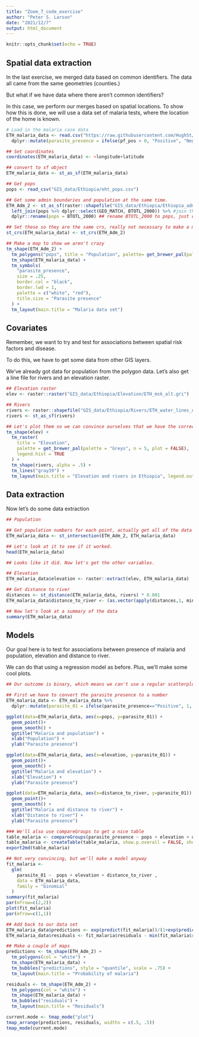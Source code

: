 ```yaml
---
title: "Zoom_7_code_exercise"
author: "Peter S. Larson"
date: "2021/12/7"
output: html_document
---
```

  
```r
knitr::opts_chunk$set(echo = TRUE)
```

## Spatial data extraction

In the last exercise, we merged data based on common identifiers. The data all came from the same geometries (counties.)

But what if we have data where there aren't common identifiers? 

In this case, we perform our merges based on spatial locations. To show how this is done, we will use a data set of malaria tests, where the location of the home is known. 

```r
# Load in the malaria case data
ETH_malaria_data <- read.csv("https://raw.githubusercontent.com/HughSt/HughSt.github.io/master/course_materials/week1/Lab_files/Data/mal_data_eth_2009_no_dups.csv", header=T) %>% # Case data
  dplyr::mutate(parasite_presence = ifelse(pf_pos > 0, "Positive", "Negative")) ## Create a binary outcome.

## Set coordinates 
coordinates(ETH_malaria_data) <- ~longitude+latitude

## convert to sf object
ETH_malaria_data <- st_as_sf(ETH_malaria_data)

## Get pops
pops <- read_csv("GIS_data/Ethiopia/eht_pops.csv")

## Get some admin boundaries and population at the same time. 
ETH_Adm_2 <- st_as_sf(raster::shapefile("GIS_data/Ethiopia/Ethiopia_adm2_uscb_2020.shp")) %>% # get admin boundaries and make it an sf object at the same time
  left_join(pops %>% dplyr::select(GEO_MATCH, BTOTL_2000)) %>% #join the population data to this using GEO_MATCH as a common identifier
  dplyr::rename(pops = BTOTL_2000) ## rename BTOTL_2000 to pops, just ot make it easier for us to use

## Set these so they are the same crs, really not necessary to make a map, but necessary for the data extraction step.
st_crs(ETH_malaria_data) <- st_crs(ETH_Adm_2)

## Make a map to show we aren't crazy
tm_shape(ETH_Adm_2) +
  tm_polygons("pops", title = "Population", palette= get_brewer_pal(palette="Greys", n=5, plot=FALSE), alpha=.5) +
  tm_shape(ETH_malaria_data) +
  tm_symbols(
    "parasite_presence",
    size = .25,
    border.col = "black",
    border.lwd = 1,
    palette = c("white", "red"),
    title.size = "Parasite presence"
  ) +
  tm_layout(main.title = "Malaria data set")

```

## Covariates

Remember, we want to try and test for associations between spatial risk factors and disease. 

To do this, we have to get some data from other GIS layers.

We've already got data for population from the polygon data. Let's also get a line file for rivers and an elevation raster.

```r

## Elevation raster
elev <- raster::raster("GIS_data/Ethiopia/Elevation/ETH_msk_alt.gri")

## Rivers 
rivers <- raster::shapefile("GIS_data/Ethiopia/Rivers/ETH_water_lines_dcw.shp")
rivers <- st_as_sf(rivers)

## Let's plot them so we can convince ourselves that we have the correct data
tm_shape(elev) +
  tm_raster(
    title = "Elevation",
    palette = get_brewer_pal(palette = "Greys", n = 5, plot = FALSE),
    legend.hist = TRUE
  ) +
  tm_shape(rivers, alpha = .5) +
  tm_lines("gray39") +
  tm_layout(main.title = "Elevation and rivers in Ethiopia", legend.outside = TRUE)

```

## Data extraction

Now let's do some data extraction 


```r

## Population

## Get population numbers for each point, actually get all of the data from the population/adm 2 data set. We can do this using st_intersection()
ETH_malaria_data <- st_intersection(ETH_Adm_2, ETH_malaria_data)

## Let's look at it to see if it worked.
head(ETH_malaria_data)

## Looks like it did. Now let's get the other variables.

## Elevation 
ETH_malaria_data$elevation <- raster::extract(elev, ETH_malaria_data)

## Get distance to river
distances <- st_distance(ETH_malaria_data, rivers) * 0.001
ETH_malaria_data$distance_to_river <- (as.vector(apply(distances,1, min)))

## Now let's look at a summary of the data
summary(ETH_malaria_data)

```


## Models 

Our goal here is to test for associations between presence of malaria and population, elevation and distance to river. 

We can do that using a regression model as before. Plus, we'll make some cool plots.

```r

## Our outcome is binary, which means we can't use a regular scatterplot. We'll get a little fancy. 

## First we have to convert the parasite presence to a number 
ETH_malaria_data <- ETH_malaria_data %>%
  dplyr::mutate(parasite_01 = ifelse(parasite_presence=="Positive", 1, 0))

ggplot(data=ETH_malaria_data, aes(x=pops, y=parasite_01)) +
  geom_point()+
  geom_smooth() +
  ggtitle("Malaria and population") +
  xlab("Population") +
  ylab("Parasite presence")

ggplot(data=ETH_malaria_data, aes(x=elevation, y=parasite_01)) +
  geom_point()+
  geom_smooth() +
  ggtitle("Malaria and elevation") +
  xlab("Elevation") +
  ylab("Parasite presence")

ggplot(data=ETH_malaria_data, aes(x=distance_to_river, y=parasite_01)) +
  geom_point()+
  geom_smooth() +
  ggtitle("Malaria and distance to river") +
  xlab("Distance to river") +
  ylab("Parasite presence")

### We'll also use compareGroups to get a nice table
table_malaria <- compareGroups(parasite_presence ~ pops + elevation + distance_to_river, data=as.data.frame(ETH_malaria_data))
table_malaria <- createTable(table_malaria, show.p.overall = FALSE, show.ratio = TRUE, show.all=TRUE)
export2md(table_malaria)

## Not very convincing, but we'll make a model anyway
fit_malaria <-
  glm(
    parasite_01 ~  pops + elevation + distance_to_river ,
    data = ETH_malaria_data,
    family = "binomial"
  )
summary(fit_malaria)
par(mfrow=c(2,2))
plot(fit_malaria)
par(mfrow=c(1,1))

## Add back to our data set
ETH_malaria_data$predictions <- exp(predict(fit_malaria))/(1+exp(predict(fit_malaria)))
ETH_malaria_data$residuals <- fit_malaria$residuals - min(fit_malaria$residuals)

## Make a couple of maps
predictions <- tm_shape(ETH_Adm_2) +
  tm_polygons(col = "white") +
  tm_shape(ETH_malaria_data) +
  tm_bubbles("predictions", style = "quantile", scale = .75) +
  tm_layout(main.title = "Probability of malaria")

residuals <- tm_shape(ETH_Adm_2) +
  tm_polygons(col = "white") +
  tm_shape(ETH_malaria_data) +
  tm_bubbles("residuals") +
  tm_layout(main.title = "Residuals")

current.mode <- tmap_mode("plot")
tmap_arrange(predictions, residuals, widths = c(.5, .5))
tmap_mode(current.mode)


```
